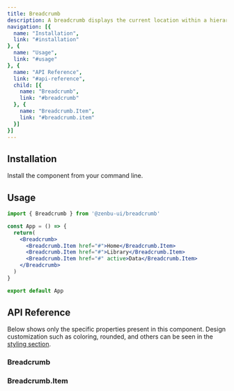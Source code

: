 ```yaml
---
title: Breadcrumb
description: A breadcrumb displays the current location within a hierarchy.
navigation: [{
  name: "Installation",
  link: "#installation"
}, {
  name: "Usage",
  link: "#usage"
}, {
  name: "API Reference",
  link: "#api-reference",
  child: [{
    name: "Breadcrumb",
    link: "#breadcrumb"
  }, {
    name: "Breadcrumb.Item",
    link: "#breadcrumb.item"
  }]
}]
---
```


<PreviewBreadcrumb />

## Installation
Install the component from your command line.

<NpmInstall packageName="@zenbu-ui/breadcrumb" />

## Usage
```jsx
import { Breadcrumb } from '@zenbu-ui/breadcrumb'

const App = () => {
  return(
    <Breadcrumb>
      <Breadcrumb.Item href="#">Home</Breadcrumb.Item>
      <Breadcrumb.Item href="#">Library</Breadcrumb.Item>
      <Breadcrumb.Item href="#" active>Data</Breadcrumb.Item>
    </Breadcrumb>
  )
}

export default App
```

## API Reference
Below shows only the specific properties present in this component. Design customization such as coloring, rounded, and others can be seen in the [styling section](/docs/styling).

### Breadcrumb
<BreadcrumbProps />

### Breadcrumb.Item
<BreadcrumbItemProps />
